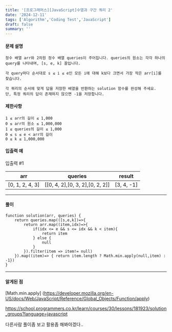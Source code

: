 ```yaml
---
title: '[프로그래머스][JavaScript]수열과 구간 쿼리 2'
date: '2024-12-11'
tags: ['Algorithm','Coding Test','JavaScript']
draft: false
summary: ''
---
```

#### 문제 설명
    정수 배열 arr와 2차원 정수 배열 queries이 주어집니다. queries의 원소는 각각 하나의 query를 나타내며, [s, e, k] 꼴입니다.

    각 query마다 순서대로 s ≤ i ≤ e인 모든 i에 대해 k보다 크면서 가장 작은 arr[i]를 찾습니다.
    
    각 쿼리의 순서에 맞게 답을 저장한 배열을 반환하는 solution 함수를 완성해 주세요.
    단, 특정 쿼리의 답이 존재하지 않으면 -1을 저장합니다.
#### 제한사항
````
1 ≤ arr의 길이 ≤ 1,000
0 ≤ arr의 원소 ≤ 1,000,000
1 ≤ queries의 길이 ≤ 1,000
0 ≤ s ≤ e < arr의 길이
0 ≤ k ≤ 1,000,000
````
#### 입출력 예
입출력 #1

|arr	|queries	|result|
|---|---|----|
|[0, 1, 2, 4, 3]|[[0, 4, 2],[0, 3, 2],[0, 2, 2]]|[3, 4, -1]|

---
#### 풀이
````
function solution(arr, queries) {
    return queries.map(([s,e,k])=>{
        return arr.map((item,idx)=>{
            if(idx <= e && s <= idx && k < item){
                return item
            } else {
                null
            }
        }).filter(item => item!= null)
    }).map((item)=> { return item.length ? Math.min.apply(null,item) : -1})
}
````
---
#### 알게된 점
[Math.min.apply] (https://developer.mozilla.org/en-US/docs/Web/JavaScript/Reference/Global_Objects/Function/apply)


https://school.programmers.co.kr/learn/courses/30/lessons/181923/solution_groups?language=javascript

다른사람 풀이좀 보고 활용좀 해봐야겠다..